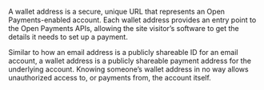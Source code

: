 A wallet address is a secure, unique URL that represents an Open Payments-enabled account. Each wallet address provides an entry point to the Open Payments APIs, allowing the site visitor’s software to get the details it needs to set up a payment.

Similar to how an email address is a publicly shareable ID for an email account, a wallet address is a publicly shareable payment address for the underlying account. Knowing someone’s wallet address in no way allows unauthorized access to, or payments from, the account itself.